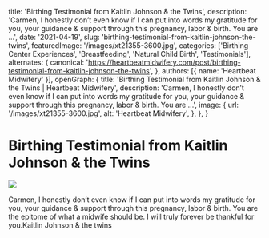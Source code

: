   title: 'Birthing Testimonial from Kaitlin Johnson & the Twins',
  description: 'Carmen, I honestly don’t even know if I can put into words my gratitude for you, your guidance & support through this pregnancy, labor & birth. You are ...',
  date: '2021-04-19',
  slug: 'birthing-testimonial-from-kaitlin-johnson-the-twins',
  featuredImage: '/images/xt21355-3600.jpg',
  categories: ['Birthing Center Experiences', 'Breastfeeding', 'Natural Child Birth', 'Testimonials'],
  alternates: {
    canonical: 'https://heartbeatmidwifery.com/post/birthing-testimonial-from-kaitlin-johnson-the-twins',
  },
  authors: [{ name: 'Heartbeat Midwifery' }],
  openGraph: {
    title: 'Birthing Testimonial from Kaitlin Johnson & the Twins | Heartbeat Midwifery',
    description: 'Carmen, I honestly don’t even know if I can put into words my gratitude for you, your guidance & support through this pregnancy, labor & birth. You are ...',
    image: {
      url: '/images/xt21355-3600.jpg',
      alt: 'Heartbeat Midwifery',
    },
  },
}


# Birthing Testimonial from Kaitlin Johnson & the Twins

<Image
  src="/images/xt21355-3600.jpg"
  size="large"
  wrap={true}
/>

Carmen, I honestly don’t even know if I can put into words my gratitude for you, your guidance & support through this pregnancy, labor & birth. You are the epitome of what a midwife should be. I will truly forever be thankful for you.Kaitlin Johnson & the twins
